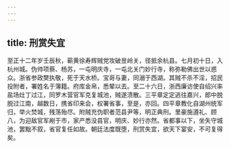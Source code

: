 ```yaml
---
---
---
```

title: 刑赏失宜
---




至正十二年岁壬辰秋，蕲黄徐寿辉贼党攻破昱岭关，径抵余杭县。七月初十日，入杭州城。伪帅项蔡、杨苏，一屯明庆寺，一屯北关门妙行寺，称弥勒佛出世以惑众。浙省参政樊执敬，死于天水桥。宝哥与妻，同溺于西湖。其贼不杀不淫，招民投附者，署姓名于簿籍。府库金帛，悉辇以去。至二十六日，浙西廉访使自绍兴率盐场灶丁过江，同罗木营官军克复城池，贼遂溃散。三平章定定逃往嘉兴，郎中脱脱过江南，越数日，携省印来会，权署省事，至是，亦回。四平章教化自湖州统军归，举火焚城，残荡殆尽。附贼充伪职者范县尹等，明正典刑。里豪施遵礼、顾八，为迎敌官军剐于市，家产悉没县官，明庆、妙行亦然。省都事以下，坐失守城池，罢黜不叙，省官复任如故。朝廷法度既堕，刑赏失宜，欲天下宴安，不可复得矣。